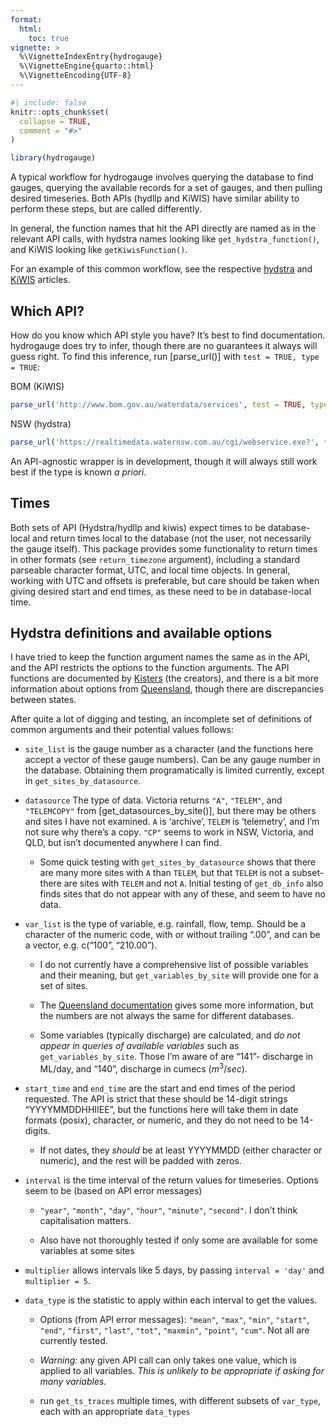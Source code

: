 ```yaml
---
format: 
  html:
    toc: true
vignette: >
  %\VignetteIndexEntry{hydrogauge}
  %\VignetteEngine{quarto::html}
  %\VignetteEncoding{UTF-8}
---
```


```r
#| include: false
knitr::opts_chunk$set(
  collapse = TRUE,
  comment = "#>"
)
```

```r
library(hydrogauge)
```

A typical workflow for hydrogauge involves querying the database to find gauges, querying the available records for a set of gauges, and then pulling desired timeseries. Both APIs (hydllp and KiWIS) have similar ability to perform these steps, but are called differently. 

In general, the function names that hit the API directly are named as in the relevant API calls, with hydstra names looking like `get_hydstra_function()`, and KiWIS looking like `getKiwisFunction()`. 

For an example of this common workflow, see the respective [hydstra](hydstra_flow.qmd) and [KiWIS](kiwis_flow.qmd) articles.

## Which API?

How do you know which API style you have? It's best to find documentation. hydrogauge does try to infer, though there are no guarantees it always will guess right. To find this inference, run [parse_url()] with `test = TRUE, type = TRUE`:  

BOM (KiWIS)
```r
parse_url('http://www.bom.gov.au/waterdata/services', test = TRUE, type = TRUE)
```

NSW (hydstra)
```r
parse_url('https://realtimedata.waternsw.com.au/cgi/webservice.exe?', test = TRUE, type = TRUE)
```

An API-agnostic wrapper is in development, though it will always still work best if the type is known *a priori*.

## Times

Both sets of API (Hydstra/hydllp and kiwis) expect times to be database-local and return times local to the database (not the user, not necessarily the gauge itself). This package provides some functionality to return times in other formats (see `return_timezone` argument), including a standard parseable character format, UTC, and local time objects. In general, working with UTC and offsets is preferable, but care should be taken when giving desired start and end times, as these need to be in database-local time.


## Hydstra definitions and available options

I have tried to keep the function argument names the same as in the API, and the API restricts the options to the function arguments. The API functions are documented by [Kisters](https://kisters.com.au/doco/hydllp.htm) (the creators), and there is a bit more information about options from [Queensland](https://water-monitoring.information.qld.gov.au/wini/Documents/RDMW_API_doco.pdf), though there are discrepancies between states.

After quite a lot of digging and testing, an incomplete set of definitions of common arguments and their potential values follows:

-   `site_list` is the gauge number as a character (and the functions here accept a vector of these gauge numbers). Can be any gauge number in the database. Obtaining them programatically is limited currently, except in `get_sites_by_datasource`.

-   `datasource` The type of data. Victoria returns `"A"`, `"TELEM"`, and `"TELEMCOPY"` from [get_datasources_by_site()], but there may be others and sites I have not examined. `A` is 'archive', `TELEM` is 'telemetry', and I'm not sure why there's a copy. `"CP"` seems to work in NSW, Victoria, and QLD, but isn't documented anywhere I can find.

    -   Some quick testing with `get_sites_by_datasource` shows that there are many more sites with `A` than `TELEM`, but that `TELEM` is not a subset- there are sites with `TELEM` and not `A`. Initial testing of `get_db_info` also finds sites that do not appear with any of these, and seem to have no data.

-   `var_list` is the type of variable, e.g. rainfall, flow, temp. Should be a character of the numeric code, with or without trailing ".00", and can be a vector, e.g. c("100", "210.00").

    -   I do not currently have a comprehensive list of possible variables and their meaning, but `get_variables_by_site` will provide one for a set of sites.

    -   The [Queensland documentation](https://water-monitoring.information.qld.gov.au/wini/Documents/RDMW_API_doco.pdf) gives some more information, but the numbers are not always the same for different databases.

    -   Some variables (typically discharge) are calculated, and *do not appear in queries of available variables* such as `get_variables_by_site`. Those I'm aware of are "141"- discharge in ML/day, and "140", discharge in cumecs ($m^3/sec$).

-   `start_time` and `end_time` are the start and end times of the period requested. The API is strict that these should be 14-digit strings "YYYYMMDDHHIIEE", but the functions here will take them in date formats (posix), character, or numeric, and they do not need to be 14-digits.

    -   If not dates, they *should* be at least YYYYMMDD (either character or numeric), and the rest will be padded with zeros.

-   `interval` is the time interval of the return values for timeseries. Options seem to be (based on API error messages)

    -   `"year"`, `"month"`, `"day"`, `"hour"`, `"minute"`, `"second"`. I don't think capitalisation matters.

    -   Also have not thoroughly tested if only some are available for some variables at some sites

-   `multiplier` allows intervals like 5 days, by passing `interval = 'day'` and `multiplier = 5`.

-   `data_type` is the statistic to apply within each interval to get the values.

    -   Options (from API error messages): `"mean"`, `"max"`, `"min"`, `"start"`, `"end"`, `"first"`, `"last"`, `"tot"`, `"maxmin"`, `"point"`, `"cum"`. Not all are currently tested.

    -   *Warning:* any given API call can only takes one value, which is applied to all variables. *This is unlikely to be appropriate if asking for many variables.*

    -   run `get_ts_traces` multiple times, with different subsets of `var_type`, each with an appropriate `data_types`
